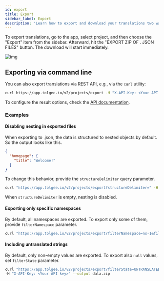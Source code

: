 ```yaml
---
id: export
title: Export
sidebar_label: Export
description: 'Learn how to export and download your translations two ways: from Tolgee App and via command line (via REST API, via curl utility).'
---
```


To export translations, go to the app, select project, and then choose the "Export" item from the sidebar.
Afterward, hit the "EXPORT ZIP OF . JSON FILES" button. The download will start immediately.

![img](/img/docs/platform/project_menu_export.png)

## Exporting via command line

You can also export translations via REST API, e.g., via the `curl` utility:

```bash
curl https://app.tolgee.io/v2/projects/export -H "X-API-Key: <Your API key>" --output data.zip
```

To configure the result options, check the [API documentation](/api#tag/Export/operation/export_1).

### Examples

#### Disabling nesting in exported files

When exporting to .json, the data is structured to nested objects by default. So the output looks like this.

```json
{
  "homepage": {
    "title": "Welcome!"
  }
}
```

To change this behavior, provide the `structureDelimiter` query parameter.

```bash
curl "https://app.tolgee.io/v2/projects/export?structureDelimiter=" -H "X-API-Key: <Your API key>" --output data.zip
```

When `structureDelimiter` is empty, nesting is disabled.

#### Exporting only specific namespaces

By default, all namespaces are exported. To export only some of them, provide `filterNamespace` parameter.

```bash
curl "https://app.tolgee.io/v2/projects/export?filterNamespace=ns-1&filterNamespace=ns-2" -H "X-API-Key: <Your API key>" --output data.zip
```

#### Including untranslated strings

By default, only non-empty values are exported. To export also `null` values, set `filterState` parameter.

```bash
curl "https://app.tolgee.io/v2/projects/export?filterState=UNTRANSLATED&filterState=TRANSLATED&filterState=REVIEWED" \
-H "X-API-Key: <Your API key>" --output data.zip
```
